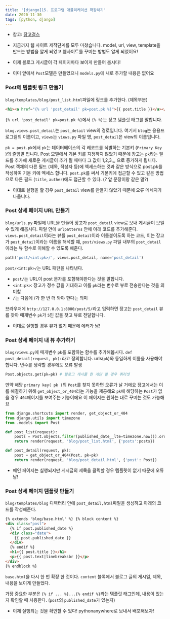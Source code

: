 ```yaml
---
title: '[django]15. 프로그램 애플리케이션 확장하기'
date: 2020-11-30
tags: [python, django]
---
```


- 참고: [장고걸스](https://tutorial.djangogirls.org/ko/extend_your_application/)


- 지금까지 웹 사이트 제작단계를 모두 마쳤습니다. model, url, view, template을 만드는 방법을 알게 되었고 웹사이트를 꾸미는 방법도 알게 되었어요!
- 이제 블로그 게시글이 각 페이지마다 보이게 만들어 봅시다!
- 이미 앞에서 `Post`모델은 만들었으니 `models.py`에 새로 추가할 내용은 없어요

### Post에 템플릿 링크 만들기

`blog/templates/blog/post_list.html`파일에 링크를 추가한다. (제목부분)

```html
<h1><a href="{% url 'post_detail' pk=post.pk %}">{{ post.title }}</a></h1>
```

`{% url 'post_detail' pk=post.pk %}`에서 `{% %}`는 장고 탬플릿 태그를 말합니다.

`blog.views.post_detail`는 `post_detail` view의 경로입니다. 여기서 `blog`는 응용프로그램의 이름이고, `views`는 `views.py` 파일 명, `post_detail`은 view의 이름입니다.

`pk = post.pk`에서 `pk`는 데이터베이스의 각 레코드를 식별하는 기본키 (`Primary Key` )의 줄임말 입니다. Post 모델에서 기본 키를 지정하지 않았기 때문에 장고는 `pk`라는 필드를 추가해 새로운 게시글이 추가 될 때마다 그 값이 1,2,3,,, 으로 증가하게 됩니다. Post 객체의 다른 필드 (제목, 작성자 등)에 엑세스하는 것과 같은 방식으로 post.pk를 작성하여 기본 키에 엑세스 합니다. `post.pk`를 써서 기본키에 접근할 수 있고 같은 방법으로 다른 필드 (`title`, `auther`)에도 접근할 수 있다. (? 앞 문장이랑 같은 말?)

- 이대로 실행을 할 경우 `post_detail` view를 만들지 않았기 때문에 오류 메세지가 나옵니다.

### Post 상세 페이지 URL 만들기

`blog/urls.py` 파일에 URL을 만들어 장고가 `post_detail` view로 보내 게시글이 보일 수 있게 해봅시다. 파일 안에 `urlpatterns` 안에 아래 코드를 추가해준다. `views.post_detail`이라는 뷰를 `post_detail`이라 이름붙이도록 하는 코드, 이는 장고가 `post_detail`이라는 이름을 해석할 떄, `post/views.py` 파일 내부의 `post_detail`이라는 뷰 함수로 이해할 수 있도록 해준다.

```python
path('post/<int:pk>/', views.post_detail, name='post_detail')
```

`post/<int:pk>/`는 URL 패턴을 나타낸다.

- `post/`는 URL이 post 문자를 포함해야한다는 것을 말합니다.
- `<int:pk>`: 장고가 정수 값을 기대하고 이를 `pk`라는 변수로 뷰로 전송한다는 것을 의미함
- `/`는 다음에 /가 한 번 더 와야 한다는 의미

브라우저에 `http://127.0.0.1:8000/post/5/`라고 입력하면 장고는 `post_detail` 뷰를 찾아 매개변수 `pk`가 `5`인 값을 찾고 뷰로 전달합니다.

- 이대로 실행할 경우 뷰가 없기 때문에 에러가 남!

### Post 상세 페이지 내 뷰 추가하기

`blog/views.py`에 매개변수 `pk`를 포함하는 함수를 추가해봅시다. `def post_detail(request, pk):`라고 정의합니다. urls(`pk`)와 동일하게 이름을 사용해야 합니다. 변수를 생략할 경우에도 오류 발생

```python
Post.objects.get(pk=pk) # 블로그 게시물 한 개만 볼 경우 쿼리셋
```

만약 해당 `primary key( pk )`의 `Post`를 찾지 못하면 오류가 날 거에요 장고에서는 이를 해결하기 위해 `get_object_or_404`라는 기능을 제공해요 `pk`에 해당하는 `Post`가 없을 경우 `404`페이지를 보여주는 기능이에요 이 페이지는 원하는 대로 꾸미는 것도 가능해요

```python
from django.shortcuts import render, get_object_or_404
from django.utils import timezone
from .models import Post

def post_list(request):
    posts = Post.objects.filter(published_date__lte=timezone.now()).order_by('published_date')
    return render(request, 'blog/post_list.html', {'posts':posts})

def post_detail(request, pk):
    post = get_object_or_404(Post, pk=pk)
    return render(request, 'blog/post_detail.html', {'post': Post})
```

- 메인 페이지는 실행되지만 게시글의 제목을 클릭할 경우 템플릿이 없기 때문에 오류남!

### Post 상세 페이지 템플릿 만들기

`blog/templates/blog` 디렉터리 안에 `post_detail,html`파일을 생성하고 아래의 코드를 작성해준다.

```html
{% extends 'blog/base.html' %} {% block content %}
<div class="post">
  {% if post.published_date %}
  <div class="date">
    {{ post.published_date }}
  </div>
  {% endif %}
  <h1>{{ post.title }}</h1>
  <p>{{ post.text|linebreaksbr }}</p>
</div>
{% endblock %}
```

`base.html`을 다시 한 번 확장 한 것이다. `content` 블록에서 블로그 글의 게시일, 제목, 내용을 보이게 만들었다.

가장 중요한 부분은 `{% if ... %}...{% endif %}`라는 템플릿 태그인데, 내용이 있는지 확인할 때 사용한다. (`post`의 `published_date`가 있는지)

- 이제 실행되는 것을 확인할 수 있다! pythonanywhere로 보내서 배포해보자!
